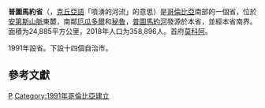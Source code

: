 {{expand language|1=en|page=|time=2019-09-14T10:18:22+00:00}}
{{unreferenced|time=2019-09-14T10:18:22+00:00}}
{{Infobox settlement
| name = 普图马约省
| native_name = {{lang|es|Departamento del Putumayo}}
| settlement_type = [[哥伦比亚行政区划|哥伦比亚省份]]
| motto = ''“Libertad y Valor”''
| image_skyline = 
| imagesize = 
| image_caption = 
| image_flag = File:Flag of Putumayo.svg
| image_seal = File: Coat of arms of Putumayo (Colombia).svg
| image_map = File:Putumayo in Colombia (mainland).svg
| map_caption = 普图马约省在哥伦比亚的位置
| image_map1 = File:Putumayo Topographic 2.png
| map_caption1 = 普图马约省地形图
| subdivision_type = 国家
| subdivision_name = {{COL}}
| subdivision_type1 = 大区
| subdivision_name1 = {{link-en|哥伦比亚亚马孙大区|Amazon natural region}}
| seat_type = 省会
| seat = [[莫科阿|莫科阿]]
| leader_title = [[省长|省长]]
| leader_name = Sorrel Parisa Aroca Rodríguez（2016-2019）
| established_title = 设立
| established_date = 1905年2月18日
| established_title2 = 设省
| established_date2 = 1991年7月4日
| elevation_m = 254
| area_total_km2 = 24885
| area_rank = [[哥伦比亚省份面积列表|第16位]]
| population_as_of = 2018年
| population_total = 358896
| population_rank = [[哥伦比亚省份人口列表|第26位]]
| population_density_km2 = auto
| population_demonym = Putumayense
| timezone = [[UTC−05:00|UTC−05:00]]
| utc_offset = -5
| timezone_DST = 
| coordinates = {{coord|1|09|00|N|76|37|00|W|region:|display=inline}}
| postal_code_type = [[邮编|邮编]]
| postal_code = 05
| area_code = +(8)
| blank_name = [[ISO_3166|ISO 3166代码]]
| blank_info = CO-PUT
| website = {{url|www.putumayo.gov.co}}
}}
'''普圖馬約省'''（{{lang|es|Departamento del Putumayo}}，[[克丘亞語|克丘亞語]]「噴湧的河流」的意思）是[[哥倫比亞|哥倫比亞]]南部的一個省，位於[[安第斯山脈|安第斯山脈]]東麓，南鄰[[厄瓜多爾|厄瓜多爾]]和[[秘魯|秘魯]]，[[普圖馬約河|普圖馬約河]]發源於本省，並經本省南界。面積为24,885平方公里，2018年人口为358,896人。首府[[莫科阿|莫科阿]]。

1991年設省。下設十四個自治市。
== 參考文獻 ==
<div class="references-small">
<references />
</div>
{{Departments of Colombia}}

[[Category:哥倫比亞行政區劃|P]]
[[Category:1991年哥倫比亞建立|Category:1991年哥倫比亞建立]]
